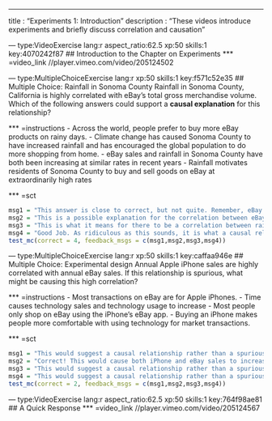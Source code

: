 --- 
title       : "Experiments 1: Introduction"
description : "These videos introduce experiments and briefly discuss correlation and causation"
  
--- type:VideoExercise lang:r aspect_ratio:62.5 xp:50 skills:1 key:4070242f87
## Introduction to the Chapter on Experiments
*** =video_link
//player.vimeo.com/video/205124502
 

--- type:MultipleChoiceExercise lang:r xp:50 skills:1 key:f571c52e35
## Multiple Choice: Rainfall in Sonoma County
Rainfall in Sonoma County, California is highly correlated with eBay's total gross merchandise volume. Which of the following answers could support a **causal explanation** for this relationship? 

*** =instructions
- Across the world, people prefer to buy more eBay products on rainy days.
- Climate change has caused Sonoma County to have increased rainfall and has encouraged the global population to do more shopping from home.
- eBay sales and rainfall in Sonoma County have both been increasing at similar rates in recent years
- Rainfall motivates residents of Sonoma County to buy and sell goods on eBay at extraordinarily high rates

*** =sct
```{r}
msg1 = "This answer is close to correct, but not quite. Remember, eBay sells its goods to people across the world---why would the correlation be so strong with rainfall just in Sonoma County? Try again."
msg2 = "This is a possible explanation for the correlation between eBay sales and rainfall in Sonoma County, but not one that involves the rainfall causing the sales. Instead it would suggest that this correlation is spurious. Try again."
msg3 = "This is what it means for there to be a correlation between rainfall in Sonoma County and eBay sales, but it is not a causal explanation for this correlation. Try again."
msg4 = "Good Job. As ridiculous as this sounds, it is what a causal relationship between rainfall in Sonoma County and eBay sales might suggest. Of course, residents of Sonoma County would have to be providing a huge proportion of all eBay transactions for this to be correct."
test_mc(correct = 4, feedback_msgs = c(msg1,msg2,msg3,msg4))
```



--- type:MultipleChoiceExercise lang:r xp:50 skills:1 key:caffaa946e
## Multiple Choice: Experimental design
Annual Apple iPhone sales are highly correlated with annual eBay sales. If this relationship is spurious, what might be causing this high correlation?

*** =instructions
- Most transactions on eBay are for Apple iPhones.
- Time causes technology sales and technology usage to increase
- Most people only shop on eBay using the iPhone's eBay app.
- Buying an iPhone makes people more comfortable with using technology for market transactions.

*** =sct
```{r}
msg1 = "This would suggest a causal relationship rather than a spurious correlation. Try again"
msg2 = "Correct! This would cause both iPhone and eBay sales to increase, but has nothing to say about a link between the two."
msg3 = "This would suggest a causal relationship rather than a spurious correlation. Try again"
msg4 = "This would suggest a causal relationship rather than a spurious correlation. Try again"
test_mc(correct = 2, feedback_msgs = c(msg1,msg2,msg3,msg4))
```


--- type:VideoExercise lang:r aspect_ratio:62.5 xp:50 skills:1 key:764f98ae81
## A Quick Response
*** =video_link
//player.vimeo.com/video/205124567
